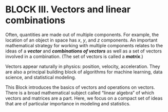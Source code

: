 # BLOCK III. Vectors and linear combinations {#sec-vectors-linear-combinations .unnumbered}


Often, quantities are made out of multiple components. For example, the location of an object in space has $x$, $y$, and $z$ components. An important mathematical strategy for working with multiple components relates to the ideas of a ***vector*** and ***combinations of vectors*** as well as a set of vectors involved in a combination. (The set of vectors is called a ***matrix***.)

Vectors appear naturally in physics: position, velocity, acceleration. They are also a principal building block of algorithms for machine learning, data science, and statistical modeling. 

This Block introduces the basics of vectors and operations on vectors. There is a broad mathematical subject called "linear algebra" of which vectors and matrices are a part. Here, we focus on a compact set of ideas that are of particular importance in modeling and statistics. 



<!--
### Chapter 41: Vectors & Dot Products

i. Know that vectors can be represented as columns of data or graphically arrows
ii. Know how to perform scalar multiplication and vector addition
iii. Understand the transpose operator and how to compute the dot product between two vectors
iv. Calculate the length of a vector
v. Know that computing the dot product of a vector with itself is equivalent to length squared

### Chapter 42: Linear Combinations & Matrices

i. Write a system of linear equations as an equivalent target problem involving a linear combination of vectors
ii. Know the definition of a linear combination of vectors and be able to rewrite as a matrix times a vector
iii. Solve for a target vector algebraically or graphically in two dimensions
iv. Know how to calculate the distance between two vectors and how to subtract vectors algebraically and graphically


### Chapter 43: Orthogonal Vectors

i. Calculate the angle between two vectors
ii. Find a nonzero vector orthogonal to a given vector
iii. Calculate the projection of a vector onto another vector
iv. Sketch the projection of one vector onto another and then draw the residual vector

### Chapter 44: The Target Problem (2 days)

i. Write a target problem in the form ??????
ii. Understand the relationship between b and b hat and calculate the residual vector
iii. Calculate solutions to vector equations using R
iv. Understand applications of projections
v. Understand the relationship between projections and Method of Least Squares
vi. Understand what the `qr.solve()` function gives you (this is testable).

### Chapter 45: R-squared

i. Apply projections to decompose a vector into two directions
ii. Understand the connection between projections into the model space and solutions to the target problem
iii. Know that R2 is a measure of how well the model accounts for variability in the output variable
iv. Know that R2 is the cosine of the angle between 

### Chapter 46: Functions as vectors

i. Understand that "continuous" functions can be approximated by vectors of discrete function value samples
ii. Be aware that the word "transform" in this class' context relates to the "Fourier Transform."
iii. Understand that the "transform" technique amounts to designing the matrix in the target problem to break up the function into meaningful components

-->


